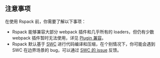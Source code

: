 ## 注意事项

在使用 Rspack 前，你需要了解以下事项：

- Rspack 能够兼容大部分 webpack 插件和几乎所有的 loaders，但仍有少数 webpack 插件暂时无法使用，详见 [Plugin 兼容](https://rspack.rs/zh/guide/compatibility/plugin)。
- Rspack 默认基于 [SWC](https://rspack.rs/zh/guide/features/builtin-swc-loader) 进行代码编译和压缩，在个别情况下，你可能会遇到 SWC 在边界场景的 bug，可以通过 [SWC 的 issue](https://github.com/swc-project/swc/issues) 反馈。
